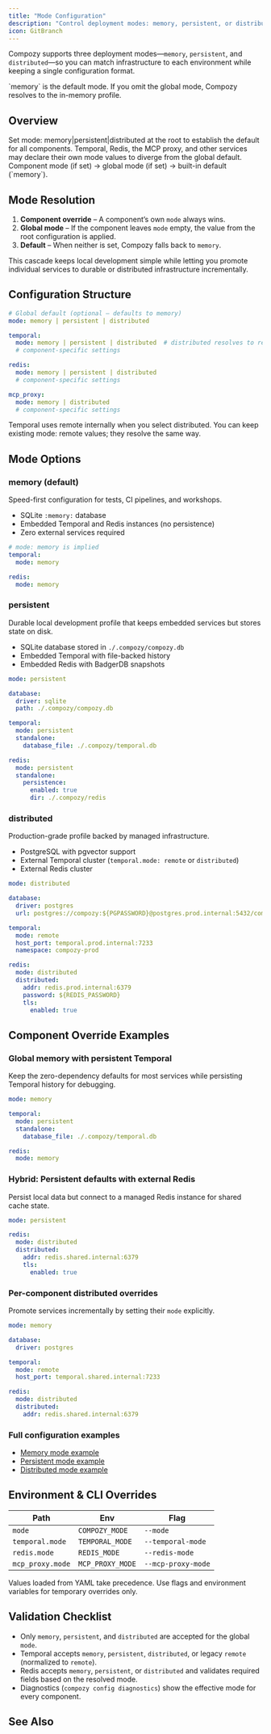 ```yaml
---
title: "Mode Configuration"
description: "Control deployment modes: memory, persistent, or distributed."
icon: GitBranch
---
```


Compozy supports three deployment modes—`memory`, `persistent`, and `distributed`—so you can match infrastructure to each environment while keeping a single configuration format.

<Callout type="info">
`memory` is the default mode. If you omit the global <InlineCode>mode</InlineCode>, Compozy resolves to the in-memory profile.
</Callout>

## Overview

<List>
  <ListItem title="Global mode" icon="Globe2">
    Set <InlineCode>mode: memory|persistent|distributed</InlineCode> at the root to establish the default for all components.
  </ListItem>
  <ListItem title="Component overrides" icon="Settings">
    Temporal, Redis, the MCP proxy, and other services may declare their own <InlineCode>mode</InlineCode> values to diverge from the global default.
  </ListItem>
  <ListItem title="Resolution order" icon="ListChecks">
    Component mode (if set) → global <InlineCode>mode</InlineCode> (if set) → built-in default (`memory`).
  </ListItem>
</List>

## Mode Resolution

1. **Component override** – A component’s own `mode` always wins.
2. **Global mode** – If the component leaves `mode` empty, the value from the root configuration is applied.
3. **Default** – When neither is set, Compozy falls back to `memory`.

This cascade keeps local development simple while letting you promote individual services to durable or distributed infrastructure incrementally.

## Configuration Structure

```yaml title="compozy.yaml"
# Global default (optional — defaults to memory)
mode: memory | persistent | distributed

temporal:
  mode: memory | persistent | distributed  # distributed resolves to remote Temporal
  # component-specific settings

redis:
  mode: memory | persistent | distributed
  # component-specific settings

mcp_proxy:
  mode: memory | distributed
  # component-specific settings
```

<Callout type="tip">
Temporal uses <InlineCode>remote</InlineCode> internally when you select <InlineCode>distributed</InlineCode>. You can keep existing <InlineCode>mode: remote</InlineCode> values; they resolve the same way.
</Callout>

## Mode Options

### memory (default)

Speed-first configuration for tests, CI pipelines, and workshops.

- SQLite `:memory:` database
- Embedded Temporal and Redis instances (no persistence)
- Zero external services required

```yaml
# mode: memory is implied
temporal:
  mode: memory

redis:
  mode: memory
```

### persistent

Durable local development profile that keeps embedded services but stores state on disk.

- SQLite database stored in `./.compozy/compozy.db`
- Embedded Temporal with file-backed history
- Embedded Redis with BadgerDB snapshots

```yaml
mode: persistent

database:
  driver: sqlite
  path: ./.compozy/compozy.db

temporal:
  mode: persistent
  standalone:
    database_file: ./.compozy/temporal.db

redis:
  mode: persistent
  standalone:
    persistence:
      enabled: true
      dir: ./.compozy/redis
```

### distributed

Production-grade profile backed by managed infrastructure.

- PostgreSQL with pgvector support
- External Temporal cluster (`temporal.mode: remote` or `distributed`)
- External Redis cluster

```yaml
mode: distributed

database:
  driver: postgres
  url: postgres://compozy:${PGPASSWORD}@postgres.prod.internal:5432/compozy

temporal:
  mode: remote
  host_port: temporal.prod.internal:7233
  namespace: compozy-prod

redis:
  mode: distributed
  distributed:
    addr: redis.prod.internal:6379
    password: ${REDIS_PASSWORD}
    tls:
      enabled: true
```

## Component Override Examples

### Global memory with persistent Temporal

Keep the zero-dependency defaults for most services while persisting Temporal history for debugging.

```yaml
mode: memory

temporal:
  mode: persistent
  standalone:
    database_file: ./.compozy/temporal.db

redis:
  mode: memory
```

### Hybrid: Persistent defaults with external Redis

Persist local data but connect to a managed Redis instance for shared cache state.

```yaml
mode: persistent

redis:
  mode: distributed
  distributed:
    addr: redis.shared.internal:6379
    tls:
      enabled: true
```

### Per-component distributed overrides

Promote services incrementally by setting their `mode` explicitly.

```yaml
mode: memory

database:
  driver: postgres

temporal:
  mode: remote
  host_port: temporal.shared.internal:7233

redis:
  mode: distributed
  distributed:
    addr: redis.shared.internal:6379
```

### Full configuration examples

- [Memory mode example](/docs/examples/memory-mode)
- [Persistent mode example](/docs/examples/persistent-mode)
- [Distributed mode example](/docs/examples/distributed-mode)

## Environment & CLI Overrides

| Path | Env | Flag |
| ---- | --- | ---- |
| `mode` | `COMPOZY_MODE` | `--mode` |
| `temporal.mode` | `TEMPORAL_MODE` | `--temporal-mode` |
| `redis.mode` | `REDIS_MODE` | `--redis-mode` |
| `mcp_proxy.mode` | `MCP_PROXY_MODE` | `--mcp-proxy-mode` |

<Callout type="warning">
Values loaded from YAML take precedence. Use flags and environment variables for temporary overrides only.
</Callout>

## Validation Checklist

- Only `memory`, `persistent`, and `distributed` are accepted for the global `mode`.
- Temporal accepts `memory`, `persistent`, `distributed`, or legacy `remote` (normalized to `remote`).
- Redis accepts `memory`, `persistent`, or `distributed` and validates required fields based on the resolved mode.
- Diagnostics (`compozy config diagnostics`) show the effective mode for every component.

## See Also

<ReferenceCardList>
  <ReferenceCard
    title="Memory Mode Deployment"
    description="Zero-dependency setup with in-memory services"
    href="/docs/deployment/memory-mode"
    icon="Rocket"
  />
  <ReferenceCard
    title="Persistent Mode Deployment"
    description="Embedded services with on-disk durability"
    href="/docs/deployment/persistent-mode"
    icon="Folder"
  />
  <ReferenceCard
    title="Distributed Mode Deployment"
    description="Connect to managed PostgreSQL, Temporal, and Redis"
    href="/docs/deployment/distributed-mode"
    icon="Server"
  />
  <ReferenceCard
    title="Mode Examples"
    description="Complete sample projects for each mode"
    href="/docs/examples/memory-mode"
    icon="BookOpen"
  />
  <ReferenceCard
    title="Mode Migration Guide"
    description="Map legacy standalone configs to memory or persistent"
    href="/docs/guides/migrate-standalone-to-distributed"
    icon="ArrowRightLeft"
  />
</ReferenceCardList>
